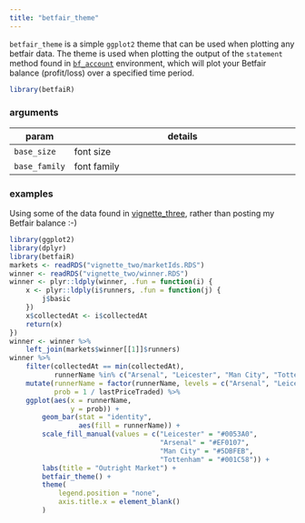 ```yaml
---
title: "betfair_theme"
---
```


`betfair_theme` is a simple `ggplot2` theme that can be used when plotting any betfair data.  The theme is used when plotting the output of the `statement` method found in [`bf_account`](bf_account.html) environment, which will plot your Betfair balance (profit/loss) over a specified time period.

```r
library(betfaiR)
```

### arguments

param | details
------|-------------------------------------------------------------------------
`base_size` | font size
`base_family` | font family

### examples

Using some of the data found in [vignette_three](vignette_three.html), rather than posting my Betfair balance :-)

```r
library(ggplot2)
library(dplyr)
library(betfaiR)
markets <- readRDS("vignette_two/marketIds.RDS")
winner <- readRDS("vignette_two/winner.RDS")
winner <- plyr::ldply(winner, .fun = function(i) {
    x <- plyr::ldply(i$runners, .fun = function(j) {
        j$basic
    })
    x$collectedAt <- i$collectedAt
    return(x)
})
winner <- winner %>%
    left_join(markets$winner[[1]]$runners)
winner %>%
    filter(collectedAt == min(collectedAt),
           runnerName %in% c("Arsenal", "Leicester", "Man City", "Tottenham")) %>%
    mutate(runnerName = factor(runnerName, levels = c("Arsenal", "Leicester", "Man City", "Tottenham")),
           prob = 1 / lastPriceTraded) %>%
    ggplot(aes(x = runnerName,
               y = prob)) +
        geom_bar(stat = "identity",
                 aes(fill = runnerName)) +
        scale_fill_manual(values = c("Leicester" = "#0053A0",
                                     "Arsenal" = "#EF0107",
                                     "Man City" = "#5DBFEB",
                                     "Tottenham" = "#001C58")) +
        labs(title = "Outright Market") +
        betfair_theme() +
        theme(
            legend.position = "none",
            axis.title.x = element_blank()
        )
```
